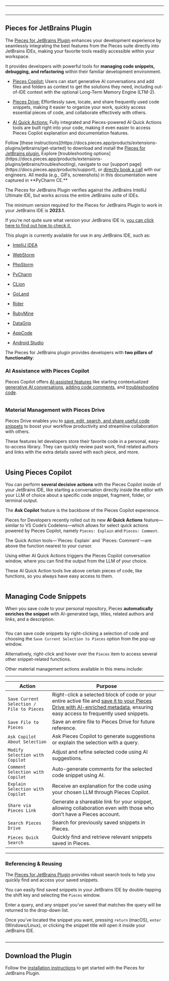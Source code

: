 ***

<Image src="https://cdn.hashnode.com/res/hashnode/image/upload/v1732290822484/1ff85201-d524-4996-8e8d-9070db6ea380.png" alt="" align="center" fullwidth="true" />

***

## Pieces for JetBrains Plugin

The <a target="_blank" href="https://plugins.jetbrains.com/plugin/17328-pieces">Pieces for JetBrains Plugin</a> enhances your development experience by seamlessly integrating the best features from the Pieces suite directly into JetBrains IDEs, making your favorite tools readily accessible within your workspace.

It provides developers with powerful tools for **managing code snippets, debugging, and refactoring** within their familiar development environment.

* [Pieces Copilot:](https://docs.pieces.app/products/extensions-plugins/jetbrains/copilot) Users can start generative AI conversations and add files and folders as context to get the solutions they need, including out-of-IDE context with the optional Long-Term Memory Engine (LTM-2).

* [Pieces Drive:](https://docs.pieces.app/products/extensions-plugins/jetbrains/drive) Effortlessly save, locate, and share frequently used code snippets, making it easier to organize your work, quickly access essential pieces of code, and collaborate effectively with others.

- [AI Quick Actions:](https://docs.pieces.app/products/extensions-plugins/jetbrains/copilot/chat#ai-quick-actions) Fully integrated and Pieces-powered AI Quick Actions tools are built right into your code, making it even easier to access Pieces Copilot explanation and documentation features.

<CardGroup cols={2}>
  <Card title="Getting Started" image="https://cdn.hashnode.com/res/hashnode/image/upload/v1731096255269/3c7ccc7f-599c-4f37-b15d-cc23d2e0be60.png">
    Follow [these instructions](https://docs.pieces.app/products/extensions-plugins/jetbrains/get-started) to download and install the <a target="_blank" href="https://plugins.jetbrains.com/plugin/17328-pieces">Pieces for JetBrains plugin.</a>
  </Card>

  <Card title="Support" image="https://cdn.hashnode.com/res/hashnode/image/upload/v1731096296705/4c1f6917-8818-4340-b604-836bb5b5b214.png">
    Explore [troubleshooting options](https://docs.pieces.app/products/extensions-plugins/jetbrains/troubleshooting), navigate to our [support page](https://docs.pieces.app/products/support), or <a target="_blank" href="https://calendar.google.com/calendar/u/0/appointments/schedules/AcZssZ22WJ2Htd2wRMJhueCNYc0xbFBFCAN-khijcuoXACd_Uux3wIhgZeGkzDRcqD3teamAI-CwCHpr">directly book a call</a> with our engineers.
  </Card>
</CardGroup>

<guides-overview-card />

<Callout type="tip">
  All media (e.g., GIFs, screenshots) in this documentation were captured in **PyCharm CE.**
</Callout>

The Pieces for JetBrains Plugin verifies against the JetBrains IntelliJ Ultimate IDE, but works across the entire JetBrains suite of IDEs.

The minimum version required for the Pieces for JetBrains Plugin to work in your JetBrains IDE is **2023.1.**

If you’re not quite sure what version your JetBrains IDE is, [you can click here to find out how to check it.](https://docs.pieces.app/products/extensions-plugins/jetbrains/configuration#checking-your-jetbrains-ide-version)

This plugin is currently available for use in any JetBrains IDE, such as:

* <a target="_blank" href="https://www.jetbrains.com/idea/">IntelliJ IDEA</a>

* <a target="_blank" href="https://www.jetbrains.com/webstorm/">WebStorm</a>

* <a target="_blank" href="https://www.jetbrains.com/phpstorm/">PhpStorm</a>

* <a target="_blank" href="https://www.jetbrains.com/pycharm/">PyCharm</a>

* <a target="_blank" href="https://www.jetbrains.com/clion/">CLion</a>

* <a target="_blank" href="https://www.jetbrains.com/go/">GoLand</a>

* <a target="_blank" href="https://www.jetbrains.com/rider/">Rider</a>

* <a target="_blank" href="https://www.jetbrains.com/ruby/">RubyMine</a>

* <a target="_blank" href="https://www.jetbrains.com/datagrip/">DataGrip</a>

* <a target="_blank" href="https://www.jetbrains.com/objc/">AppCode</a>

* <a target="_blank" href="https://developer.android.com/studio">Android Studio</a>

The Pieces for JetBrains plugin provides developers with **two pillars of functionality**:

### AI Assistance with Pieces Copilot

Pieces Copilot offers [AI-assisted features](https://docs.pieces.app/products/extensions-plugins/jetbrains/copilot) like starting contextualized [generative AI conversations](https://docs.pieces.app/products/extensions-plugins/jetbrains/copilot/chat), <a target="_blank" href="https://docs.pieces.app/products/extensions-plugins/jetbrains/copilot/documenting-code">adding code comments</a>, and <a target="_blank" href="https://docs.pieces.app/products/extensions-plugins/jetbrains/troubleshooting">troubleshooting code</a>.

<Image src="https://storage.googleapis.com/hashnode_product_documentation_assets/jetbrains_plugin_assets/jetbrains_plugin_assets/jetbrains_plugin/right_click_hover_over_save_to_pieces.png" alt="" align="center" fullwidth="true" />

### Material Management with Pieces Drive

Pieces Drive enables you to [save, edit, search, and share useful code snippets](https://docs.pieces.app/products/extensions-plugins/jetbrains/drive) to boost your workflow productivity and streamline collaboration with others.

These features let developers store their favorite code in a personal, easy-to-access library. They can quickly review past work, find related authors and links with the extra details saved with each piece, and more.

<Image src="https://storage.googleapis.com/hashnode_product_documentation_assets/jetbrains_plugin_assets/jetbrains_plugin_assets/jetbrains_plugin/pieces_drive_right_click.png" alt="" align="center" fullwidth="true" />

## Using Pieces Copilot

You can perform **several decisive** **actions** with the Pieces Copilot inside of your JetBrains IDE, like starting a conversation directly inside the editor with your LLM of choice about a specific code snippet, fragment, folder, or terminal output.

The **Ask Copilot** feature is the backbone of the Pieces Copilot experience.

Pieces for Developers recently rolled out its new **AI Quick Actions** feature—similar to VS Code’s Codelens—which allows for select quick actions powered by Pieces Copilot, namely `Pieces: Explain` and `Pieces: Comment`.

<Callout type="tip">
  The Quick Action tools—`Pieces: Explain` and `Pieces: Comment`—are above the function nearest to your cursor.
</Callout>

Using either AI Quick Actions triggers the Pieces Copilot conversation window, where you can find the output from the LLM of your choice.

These AI Quick Action tools live above certain pieces of code, like functions, so you always have easy access to them.

<Image src="https://storage.googleapis.com/hashnode_product_documentation_assets/jetbrains_plugin_assets/jetbrains_plugin_assets/jetbrains_plugin/lightbulb_fix.png" alt="" align="center" fullwidth="true" />

## Managing Code Snippets

When you save code to your personal repository, Pieces **automatically enriches the snippet** with AI-generated tags, titles, related authors and links, and a description.

<Image src="https://storage.googleapis.com/hashnode_product_documentation_assets/jetbrains_plugin_assets/jetbrains_plugin_assets/jetbrains_plugin/right_click_menu.png" alt="" align="center" fullwidth="true" />

You can save code snippets by right-clicking a selection of code and choosing the `Save Current Selection to Pieces` option from the pop-up window.

Alternatively, right-click and hover over the `Pieces` item to access several other snippet-related functions.

Other material management actions available in this menu include:

***

| **Action**                                | **Purpose**                                                                                                                                                                                                                                                                                             |
| ----------------------------------------- | ------------------------------------------------------------------------------------------------------------------------------------------------------------------------------------------------------------------------------------------------------------------------------------------------------- |
| `Save Current Selection / File to Pieces` | Right-click a selected block of code or your entire active file and [save it to your Pieces Drive with AI-enriched metadata](https://docs.pieces.app/products/extensions-plugins/jetbrains/drive/save-snippets#whats-stored-when-you-save-a-snippet), ensuring easy access to frequently used snippets. |
| `Save File to Pieces`                     | Save an entire file to Pieces Drive for future reference.                                                                                                                                                                                                                                               |
| `Ask Copilot About Selection`             | Ask Pieces Copilot to generate suggestions or explain the selection with a query.                                                                                                                                                                                                                       |
| `Modify Selection with Copilot`           | Adjust and refine selected code using AI suggestions.                                                                                                                                                                                                                                                   |
| `Comment Selection with Copilot`          | Auto-generate comments for the selected code snippet using AI.                                                                                                                                                                                                                                          |
| `Explain Selection with Copilot`          | Receive an explanation for the code using your chosen LLM through Pieces Copilot.                                                                                                                                                                                                                       |
| `Share via Pieces Link`                   | Generate a shareable link for your snippet, allowing collaboration even with those who don’t have a Pieces account.                                                                                                                                                                                     |
| `Search Pieces Drive`                     | Search for previously saved snippets in Pieces.                                                                                                                                                                                                                                                         |
| `Pieces Quick Search`                     | Quickly find and retrieve relevant snippets saved in Pieces.                                                                                                                                                                                                                                            |

***

### **Referencing & Reusing**

The <a target="_blank" href="https://plugins.jetbrains.com/plugin/17328-pieces">Pieces for JetBrains Plugin</a> provides robust search tools to help you quickly find and access your saved snippets.

You can easily find saved snippets in your JetBrains IDE by double-tapping the shift key and selecting the `Pieces` window.

Enter a query, and any snippet you’ve saved that matches the query will be returned to the drop-down list.

Once you’ve located the snippet you want, pressing `return` (macOS), `enter` (Windows/Linux), or clicking the snippet title will open it inside your JetBrains IDE.

<Image src="https://storage.googleapis.com/hashnode_product_documentation_assets/jetbrains_plugin_assets/jetbrains_plugin_assets/jetbrains_plugin/searching_for_snippet.gif" alt="" align="center" fullwidth="true" />

***

## Download the Plugin

Follow the [installation instructions](https://docs.pieces.app/products/extensions-plugins/jetbrains/get-started) to get started with the Pieces for JetBrains Plugin.

